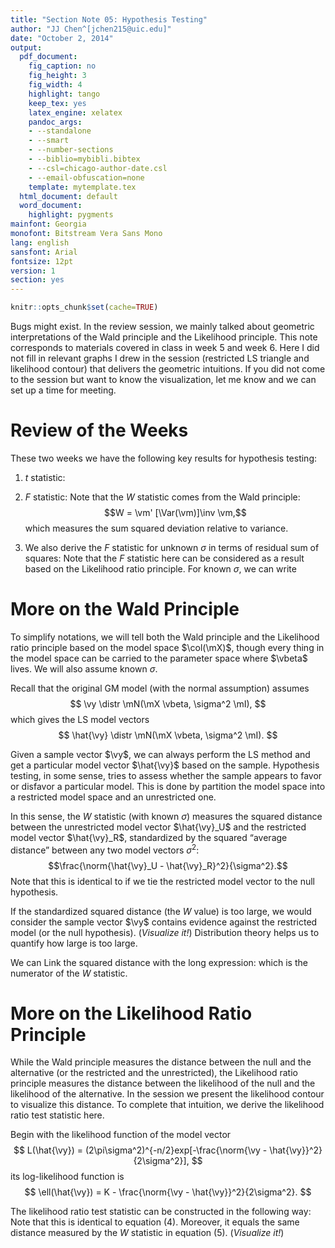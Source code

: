 ```yaml
---
title: "Section Note 05: Hypothesis Testing"
author: "JJ Chen^[jchen215@uic.edu]"
date: "October 2, 2014"
output:
  pdf_document:
    fig_caption: no
    fig_height: 3
    fig_width: 4
    highlight: tango
    keep_tex: yes
    latex_engine: xelatex
    pandoc_args:
    - --standalone
    - --smart
    - --number-sections
    - --biblio=mybibli.bibtex
    - --csl=chicago-author-date.csl
    - --email-obfuscation=none
    template: mytemplate.tex
  html_document: default
  word_document:
    highlight: pygments
mainfont: Georgia
monofont: Bitstream Vera Sans Mono
lang: english
sansfont: Arial
fontsize: 12pt
version: 1
section: yes
---
```

```r
knitr::opts_chunk$set(cache=TRUE)
```

Bugs might exist. In the review session, we mainly talked about geometric interpretations of the Wald principle and the Likelihood principle. This note corresponds to materials covered in class in week 5 and week 6. Here I did not fill in relevant graphs I drew in the session (restricted LS triangle and likelihood contour) that delivers the geometric intuitions. If you did not come to the session but want to know the visualization, let me know and we can set up a time for meeting.
    
# Review of the Weeks

These two weeks we have the following key results for hypothesis testing:

1. $t$ statistic:
\begin{equation}
\begin{split}
        & \text{ Condition 1: }  z_{j} = \frac{\hat{\beta}_j - \beta_j^0}{\sqrt{\sigma^2 s^{jj}}} \distr N(0,1) \\
       +& \text{ Condition 2: }  (n-k)\frac{s^2}{\sigma^2} = \frac{\ve'\ve}{\sigma^2} \distr \chi^2(n-k) \\
       +& \text{ Condition 3: }  z_{j} \text{ is independent of } (n-k)\frac{s^2}{\sigma^2} \\
\implies & t_{j} = \frac{\hat{\beta}_{j} - \beta^0_j}{se(\hat{\beta}_j)} \distr t(n-k).
\end{split}
\end{equation}

2. $F$ statistic:
\begin{equation}
\begin{split}
        & \text{ Condition 1: }  W = \frac{(\mR\hb - \vq)'[\mR(\mX' \mX)\inv \mR']\inv (\mR\hb - \vq)}{\sigma^2} \distr \chi^2(J) \\
       +& \text{ Condition 2: }  (n-k)\frac{s^2}{\sigma^2} = \frac{\ve'\ve}{\sigma^2} \distr \chi^2(n-k) \\
       +& \text{ Condition 3: }  W \text{ is independent of } (n-k)\frac{s^2}{\sigma^2} \\
\implies & F = \frac{(\mR\hb - \vq)'[\mR(\mX' \mX)\inv \mR']\inv (\mR\hb - \vq)/J}{\ve'\ve/(n-k)} \distr F(J,n-k).
\end{split}
\end{equation}
Note that the $W$ statistic comes from the Wald principle: $$W = \vm' [\Var(\vm)]\inv \vm,$$ which measures the sum squared deviation relative to variance.

3. We also derive the $F$ statistic for unknown $\sigma$ in terms of residual sum of squares:
\begin{equation}
F = \frac{(RRSS - URSS)/\# \text{ restrictions}}{URSS/(n-k)}.
\end{equation}
Note that the $F$ statistic here can be considered as a result based on the Likelihood ratio principle. For known $\sigma$, we can write
\begin{equation}
F = \frac{(RRSS - URSS)}{\sigma^2}.
\end{equation}

# More on the Wald Principle

To simplify notations, we will tell both the Wald principle and the Likelihood ratio principle based on the model space $\col(\mX)$, though every thing in the model space can be carried to the parameter space where $\vbeta$ lives. We will also assume known $\sigma$.

Recall that the original GM model (with the normal assumption) assumes
$$
\vy \distr \mN(\mX \vbeta, \sigma^2 \mI),
$$
which gives the LS model vectors
$$
\hat{\vy} \distr \mN(\mX \vbeta, \sigma^2 \mI).
$$

Given a sample vector $\vy$, we can always perform the LS method and get a particular model vector $\hat{\vy}$ based on the sample. Hypothesis testing, in some sense, tries to assess whether the sample appears to favor or disfavor a particular model. This is done by partition the model space into a restricted model space and an unrestricted one. 

In this sense, the $W$ statistic (with known $\sigma$) measures the squared distance between the unrestricted model vector $\hat{\vy}_U$ and the restricted model vector $\hat{\vy}_R$, standardized by the squared "average distance" between any two model vectors $\sigma^2$:
$$\frac{\norm{\hat{\vy}_U - \hat{\vy}_R}^2}{\sigma^2}.$$
Note that this is identical to 
\begin{equation}
\frac{\norm{\hat{\vy} - \hat{\vy}^0}^2}{\sigma^2},
\end{equation}
if we tie the restricted model vector to the null hypothesis.

If the standardized squared distance (the $W$ value) is too large, we would consider the sample vector $\vy$ contains evidence against the restricted model (or the null hypothesis). (_Visualize it!_) Distribution theory helps us to quantify how large is too large. 

We can Link the squared distance with the long expression:
\begin{equation}
\begin{split}
 & \norm{\hat{\vy} - \hat{\vy}^0}^2 \\
=& \norm{\hat{\vbeta} - \vbeta^0}^2_{\mX'\mX} \\
=& (\hat{\vbeta} - \vbeta^0)' \mX'\mX (\hat{\vbeta} - \vbeta^0) \\
=& (\hat{\vbeta} - \vbeta^0)' \mR'(\mR')\inv \mX'\mX \mR\inv \mR (\hat{\vbeta} - \vbeta^0) \\
=& (\mR \hat{\vbeta} - \mR \vbeta^0)' [\mR (\mX'\mX)\inv \mR'] (\mR\hat{\vbeta} - \mR\vbeta^0) \\
=& (\mR \hat{\vbeta} - \vq)' [\mR (\mX'\mX)\inv \mR'] (\mR\hat{\vbeta} - \vq), \\
\end{split}
\end{equation}
which is the numerator of the $W$ statistic.

# More on the Likelihood Ratio Principle

While the Wald principle measures the distance between the null and the alternative (or the restricted and the unrestricted), the Likelihood ratio principle measures the distance between the likelihood of the null and the likelihood of the alternative. In the session we present the likelihood contour to visualize this distance. To complete that intuition, we derive the likelihood ratio test statistic here.

Begin with the likelihood function of the model vector
$$
L(\hat{\vy}) = (2\pi\sigma^2)^{-n/2}exp[-\frac{\norm{\vy - \hat{\vy}}^2}{2\sigma^2}],
$$
its log-likelihood function is
$$
\ell(\hat{\vy}) = K - \frac{\norm{\vy - \hat{\vy}}^2}{2\sigma^2}.
$$

The likelihood ratio test statistic can be constructed in the following way:
\begin{equation}
\begin{split}
2(L(\hat{\vy}) / L(\hat{\vy}^0)) &= 2[\ell(\vy) - \ell(\vy^0)] \\
                              &= 2[K - \frac{\norm{\vy - \hat{\vy}}^2}{2\sigma^2} - K + \frac{\norm{\vy - \hat{\vy}^0}^2}{2\sigma^2}] \\
                              &= \frac{\norm{\vy - \hat{\vy}^0}^2 - \norm{\vy - \hat{\vy}}^2}{\sigma^2}.
\end{split}
\end{equation}
Note that this is identical to equation (4). Moreover, it equals the same distance measured by the $W$ statistic in equation (5). (_Visualize it!_)